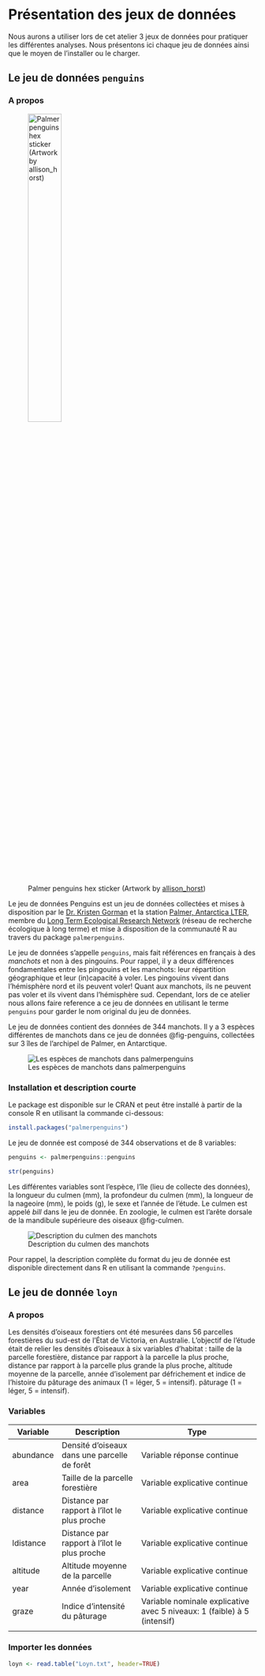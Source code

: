 # Présentation des jeux de données

Nous aurons a utiliser lors de cet atelier 3 jeux de données pour pratiquer les différentes analyses. Nous présentons ici chaque jeu de données ainsi que le moyen de l'installer ou le charger.

## Le jeu de données `penguins`

### A propos

![Palmer penguins hex sticker (Artwork by [allison_horst](https://allisonhorst.github.io))](palmerpenguins.png){#fig-hex1 width="40%"}

Le jeu de données Penguins est un jeu de données collectées et mises à disposition par le [Dr. Kristen Gorman](https://www.uaf.edu/cfos/people/faculty/detail/kristen-gorman.php) et la station [Palmer, Antarctica LTER](https://pallter.marine.rutgers.edu/), membre du [Long Term Ecological Research Network](https://lternet.edu/) (réseau de recherche écologique à long terme) et mise à disposition de la communauté R au travers du package `palmerpenguins`.

Le jeu de données s'appelle `penguins`, mais fait références en français à des *manchots* et non à des pingouins. Pour rappel, il y a deux différences fondamentales entre les pingouins et les manchots: leur répartition géographique et leur (in)capacité à voler. Les pingouins vivent dans l'hémisphère nord et ils peuvent voler! Quant aux manchots, ils ne peuvent pas voler et ils vivent dans l'hémisphère sud. Cependant, lors de ce atelier nous allons faire reference a ce jeu de données en utilisant le terme `penguins` pour garder le nom original du jeu de données.

Le jeu de données contient des données de 344 manchots. Il y a 3 espèces différentes de manchots dans ce jeu de données @fig-penguins, collectées sur 3 îles de l'archipel de Palmer, en Antarctique.

![Les espèces de manchots dans palmerpenguins](meetpenguins.png){#fig-penguins}

### Installation et description courte

Le package est disponible sur le CRAN et peut être installé à partir de la console R en utilisant la commande ci-dessous:

```r
install.packages("palmerpenguins")
```

Le jeu de donnée est composé de 344 observations et de 8 variables:

```r
penguins <- palmerpenguins::penguins
```

```r
str(penguins)
```

Les différentes variables sont l'espèce, l'île (lieu de collecte des données), la longueur du culmen (mm), la profondeur du culmen (mm), la longueur de la nageoire (mm), le poids (g), le sexe et l'année de l'étude. Le culmen est appelé *bill* dans le jeu de donnée. En zoologie, le culmen est l'arête dorsale de la mandibule supérieure des oiseaux @fig-culmen.

![Description du culmen des manchots](culmen_depth.png){#fig-culmen}

Pour rappel, la description complète du format du jeu de donnée est disponible directement dans R en utilisant la commande `?penguins`.

## Le jeu de donnée `loyn`

### A propos

Les densités d'oiseaux forestiers ont été mesurées dans 56 parcelles forestières du sud-est de l'État de Victoria, en Australie. L'objectif de l'étude était de relier les densités d'oiseaux à six variables d'habitat : taille de la parcelle forestière, distance par rapport à la parcelle la plus proche, distance par rapport à la parcelle plus grande la plus proche, altitude moyenne de la parcelle, année d'isolement par défrichement et indice de l'histoire du pâturage des animaux (1 = léger, 5 = intensif). pâturage (1 = léger, 5 = intensif).

### Variables

| Variable  | Description                                  | Type                                                                    |
|-----------|----------------------------------------------|-------------------------------------------------------------------------|
| abundance | Densité d'oiseaux dans une parcelle de forêt | Variable réponse continue                                               |
| area      | Taille de la parcelle forestière             | Variable explicative continue                                           |
| distance  | Distance par rapport à l'îlot le plus proche | Variable explicative continue                                           |
| ldistance | Distance par rapport à l'îlot le plus proche | Variable explicative continue                                           |
| altitude  | Altitude moyenne de la parcelle              | Variable explicative continue                                           |
| year      | Année d'isolement                            | Variable explicative continue                                           |
| graze     | Indice d'intensité du pâturage               | Variable nominale explicative avec 5 niveaux: 1 (faible) à 5 (intensif) |
|           |                                              |                                                                         |


### Importer les données

```r
loyn <- read.table("Loyn.txt", header=TRUE)
```